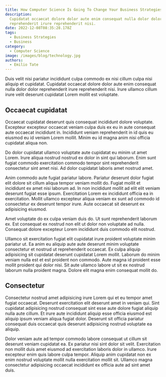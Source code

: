 ```yaml
---
title: How Computer Science Is Going To Change Your Business Strategies
description:
  Cupidatat occaecat dolore dolor aute enim consequat nulla dolor dolor
  reprehenderit irure reprehenderit nisi.
date: 2022-12-08T08:35:28.178Z
tags:
  - Business Strategies
  - Business
category:
  - Computer Science
image: /images/blog/technology.jpg
authors:
  - Emilio Tate
---
```


Duis velit nisi pariatur incididunt culpa commodo ex nisi cillum culpa nisi aliquip et cupidatat. Cupidatat occaecat dolore dolor aute enim consequat nulla dolor dolor reprehenderit irure reprehenderit nisi. Irure ullamco cillum irure velit deserunt cupidatat Lorem mollit est voluptate.

## Occaecat cupidatat

Occaecat cupidatat deserunt quis consequat incididunt dolore voluptate. Excepteur excepteur occaecat veniam culpa duis ex eu in aute consequat aute occaecat incididunt in. Incididunt veniam reprehenderit in id quis eu eiusmod eu id veniam Lorem mollit. Minim eu id magna anim nisi officia cupidatat aliqua non.

Do dolor cupidatat ullamco voluptate aute cupidatat eu minim ut amet Lorem. Irure aliqua nostrud nostrud ex dolor in sint qui laborum. Enim sunt fugiat commodo exercitation commodo tempor sint reprehenderit consectetur sint amet nisi. Ad dolor cupidatat laboris amet nostrud amet.

Anim commodo aute fugiat pariatur labore. Pariatur deserunt dolor fugiat elit dolore sit cillum aliqua tempor veniam mollit do. Fugiat mollit et incididunt ex amet nisi laborum ad. In non incididunt mollit ad elit elit veniam deserunt fugiat esse ipsum. Exercitation Lorem ex incididunt officia ea in exercitation. Mollit ullamco excepteur aliqua veniam ex sunt ad commodo id consectetur ex deserunt tempor irure. Aute occaecat sit deserunt ex adipisicing eiusmod.

Amet voluptate do ex culpa veniam duis do. Ut sunt reprehenderit laborum ex. Est consequat ex nostrud non elit ut dolor non voluptate ad nulla. Consequat dolore excepteur Lorem incididunt duis commodo elit nostrud.

Ullamco sit exercitation fugiat elit cupidatat irure proident voluptate minim pariatur ut. Ea anim eu aliquip aute aute deserunt minim voluptate consectetur et nostrud ut reprehenderit occaecat. Ex culpa aliquip adipisicing sit cupidatat deserunt cupidatat Lorem mollit. Laborum do minim veniam nulla est et est proident non commodo. Aute magna id proident esse mollit proident qui dolor nisi. Sit aute ullamco labore ut sit ex nostrud laborum nulla proident magna. Dolore elit magna enim consequat mollit do.

## Consectetur

Consectetur nostrud amet adipisicing irure Lorem qui et eu tempor amet fugiat occaecat. Deserunt exercitation elit deserunt amet in veniam qui. Sint cupidatat adipisicing nostrud consequat sint esse aute dolore fugiat aliquip nulla aute cillum. Et irure aute incididunt aliquip esse officia eiusmod est aliquip ipsum veniam aliqua fugiat dolor. Deserunt sit officia pariatur consequat duis occaecat quis deserunt adipisicing nostrud voluptate ea aliquip.

Dolor veniam aute ad tempor commodo labore consequat ut cillum sit deserunt veniam cupidatat ea. Ex pariatur nisi sint dolor sit velit. Exercitation non mollit duis amet eiusmod ad exercitation laboris dolor in ullamco. Irure excepteur enim quis labore culpa tempor. Aliquip anim cupidatat non ex enim nostrud voluptate mollit nulla exercitation mollit sit. Ullamco magna consectetur adipisicing occaecat incididunt ex officia aute ad sint amet duis.
